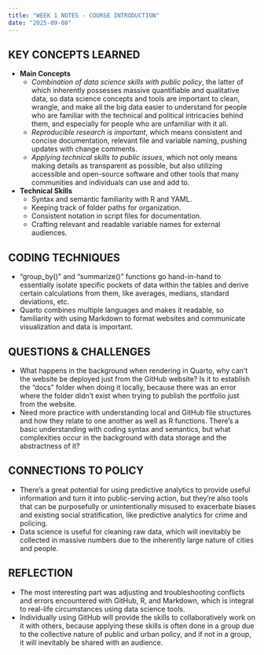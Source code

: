 ```yaml
---
title: "WEEK 1 NOTES - COURSE INTRODUCTION"
date: "2025-09-08"
---
```


## KEY CONCEPTS LEARNED
- **Main Concepts**
  - *Combination of data science skills with public policy*, the latter of which inherently possesses massive quantifiable and qualitative data, so data science concepts and tools are important to clean, wrangle, and make all the big data easier to understand for people who are familiar with the technical and political intricacies behind them, and especially for people who are unfamiliar with it all.
  - *Reproducible research is important*, which means consistent and concise documentation, relevant file and variable naming, pushing updates with change comments.
  - *Applying technical skills to public issues*, which not only means making details as transparent as possible, but also utilizing accessible and open-source software and other tools that many communities and individuals can use and add to.
- **Technical Skills**
  - Syntax and semantic familiarity with R and YAML.
  - Keeping track of folder paths for organization.
  - Consistent notation in script files for documentation.
  - Crafting relevant and readable variable names for external audiences.

## CODING TECHNIQUES
- "group_by()" and "summarize()" functions go hand-in-hand to essentially isolate specific pockets of data within the tables and derive certain calculations from them, like averages, medians, standard deviations, etc.
- Quarto combines multiple languages and makes it readable, so familiarity with using Markdown to format websites and communicate visualization and data is important.

## QUESTIONS & CHALLENGES
- What happens in the background when rendering in Quarto, why can't the website be deployed just from the GitHub website? Is it to establish the "docs" folder when doing it locally, because there was an error where the folder didn't exist when trying to publish the portfolio just from the website.
- Need more practice with understanding local and GitHub file structures and how they relate to one another as well as R functions. There's a basic understanding with coding syntax and semantics, but what complexities occur in the background with data storage and the abstractness of it?

## CONNECTIONS TO POLICY
- There's a great potential for using predictive analytics to provide useful information and turn it into public-serving action, but they're also tools that can be purposefully or unintentionally misused to exacerbate biases and existing social stratification, like predictive analytics for crime and policing.
- Data science is useful for cleaning raw data, which will inevitably be collected in massive numbers due to the inherently large nature of cities and people.

## REFLECTION
- The most interesting part was adjusting and troubleshooting conflicts and errors encountered with GitHub, R, and Markdown, which is integral to real-life circumstances using data science tools.
- Individually using GitHub will provide the skills to collaboratively work on it with others, because applying these skills is often done in a group due to the collective nature of public and urban policy, and if not in a group, it will inevitably be shared with an audience.
